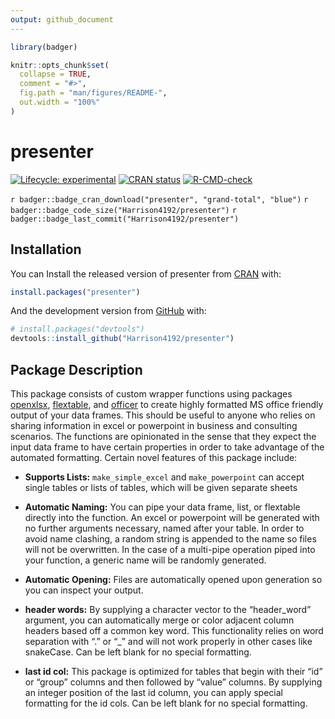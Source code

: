 ```yaml
---
output: github_document
---
```


<!-- README.md is generated from README.Rmd. Please edit that file -->

```r
library(badger)

knitr::opts_chunk$set(
  collapse = TRUE,
  comment = "#>",
  fig.path = "man/figures/README-",
  out.width = "100%"
)
```

# presenter

<!-- badges: start -->
[![Lifecycle: experimental](https://img.shields.io/badge/lifecycle-experimental-orange.svg)](https://lifecycle.r-lib.org/articles/stages.html)
[![CRAN status](https://www.r-pkg.org/badges/version/presenter)](https://CRAN.R-project.org/package=presenter)
[![R-CMD-check](https://github.com/Harrison4192/presenter/workflows/R-CMD-check/badge.svg)](https://github.com/Harrison4192/presenter/actions)

`r badger::badge_cran_download("presenter", "grand-total", "blue")`
`r badger::badge_code_size("Harrison4192/presenter")`
`r badger::badge_last_commit("Harrison4192/presenter")`
<!-- badges: end -->


  
## Installation

You can Install the released version of presenter from [CRAN](https://CRAN.R-project.org) with:

``` r
install.packages("presenter")
```

And the development version from [GitHub](https://github.com/) with:

``` r
# install.packages("devtools")
devtools::install_github("Harrison4192/presenter")
```
## Package Description

This package consists of custom wrapper functions using packages [openxlsx](https://ycphs.github.io/openxlsx/index.html), [flextable](https://davidgohel.github.io/flextable/), and [officer](https://davidgohel.github.io/officer/) to create highly formatted MS office friendly output of your data frames. This should be useful to anyone who relies on sharing information in excel or powerpoint in business and consulting scenarios. The functions are opinionated in the sense that they expect the input data frame to have certain properties in order to take advantage of the automated formatting. Certain novel features of this package include:

* **Supports Lists:** `make_simple_excel` and `make_powerpoint` can accept single tables or lists of tables, which will be given separate sheets

* **Automatic Naming:** You can pipe your data frame, list, or flextable directly into the function. An excel or powerpoint will be generated with no further arguments necessary, named after your table. In order to avoid name clashing, a random string is appended to the name so files will not be overwritten. In the case of a multi-pipe operation piped into your function, a generic name will be randomly generated. 

* **Automatic Opening:** Files are automatically opened upon generation so you can inspect your output.

* **header words:** By supplying a character vector to the "header_word" argument, you can automatically merge or color adjacent column headers based off a common key word. This functionality relies on word separation with "." or "_" and will not work properly in other cases like snakeCase. Can be left blank for no special formatting.

* **last id col:** This package is optimized for tables that begin with their "id" or "group" columns and then followed by "value" columns. By supplying an integer position of the last id column, you can apply special formatting for the id cols. Can be left blank for no special formatting.
    
    

  
